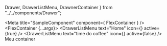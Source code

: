 <!-- MyComponent.stories.mdx -->

  Drawer,
  DrawerListMenu,
  DrawnerContainer
} from "../../components/Drawer";


<Meta title="SampleComponent" component={ FlexContainer } />
<Canvas columns={2}  withSource="open" withToolbar>
  <FlexContainer {...args}>
    <Drawer open>
      <DrawerListMenu text="Home" icon={<FaHome />} active={true} />
      <DrawerListMenu
        text="time do coffee"
        icon={<FaCoffee />}
        active={false}
      />
    </Drawer>
    <DrawnerContainer>Meu container</DrawnerContainer>
  </FlexContainer>
</Canvas>